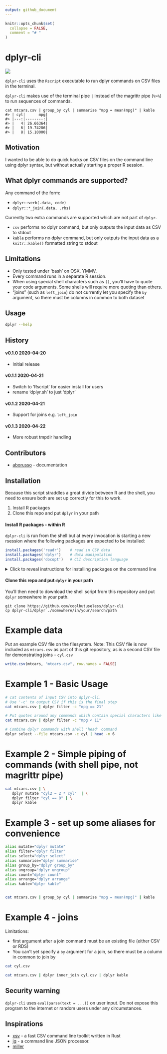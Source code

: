```yaml
---
output: github_document
---
```


<!-- README.md is generated from README.Rmd. Please edit that file -->

```r
knitr::opts_chunk$set(
  collapse = FALSE,
  comment = "# "
)
```


# dplyr-cli

<!-- badges: start -->
![](https://img.shields.io/badge/cool-useless-green.svg)
<!-- badges: end -->

`dplyr-cli` uses the `Rscript` executable to 
run dplyr commands on CSV files in the terminal.

`dplyr-cli` makes use of the terminal pipe `|` instead of the magrittr pipe (`%>%`)
to run sequences of commands.

```
cat mtcars.csv | group_by cyl | summarise "mpg = mean(mpg)" | kable
#> | cyl|      mpg|
#> |---:|--------:|
#> |   4| 26.66364|
#> |   6| 19.74286|
#> |   8| 15.10000|
```

## Motivation

I wanted to be able to do quick hacks on CSV files on the command line using
dplyr syntax, but without actually starting a proper R session.


## What dplyr commands are supported?

Any command of the form:

* `dplyr::verb(.data, code)`
* `dplyr::*_join(.data, .rhs)`

Currently two extra commands are supported which are not part of `dplyr`.

* `csv` performs no dplyr command, but only outputs the input data as CSV to stdout
* `kable` performs no dplyr command, but only outputs the input data as a
  `knitr::kable()` formatted string to stdout


## Limitations

* Only tested under 'bash' on OSX. YMMV.
* Every command runs in a separate R session.
* When using special shell characters such as `()`, you'll have to quote 
  your code arguments.  Some shells will require more quoting than others.
* "joins" (such as `left_join`) do not currently let you specify the `by` argument, 
  so there must be columns in common to both dataset

## Usage

```sh
dplyr --help
```

## History


#### v0.1.0 2020-04-20

* Initial release

#### v0.1.1 2020-04-21

* Switch to 'Rscript' for easier install for users
* rename 'dplyr.sh' to just 'dplyr'

#### v0.1.2 2020-04-21

* Support for joins e.g. `left_join`

#### v0.1.3 2020-04-22

* More robust tmpdir handling


## Contributors

* [aborusso](https://github.com/aborruso) - documentation


## Installation

Because this script straddles a great divide between R and the shell, you need 
to ensure both are set up correctly for this to work.

1. Install R packages
2. Clone this repo and put `dplyr` in your path


#### Install R packages - within R
`dplyr-cli` is run from the shell but at every invocation is starting a new 
rsession where the following packages are expected to be installed:


```r
install.packages('readr')    # read in CSV data
install.packages('dplyr')    # data manipulation
install.packages('docopt')   # CLI description language
```

<details>
<summary> Click to reveal instructions for installing packages on the command line</summary>

To do it from the cli on a linux-ish system, install `r-base` (`sudo apt -y install r-base`) and then run

```bash
sudo su - -c "R -e \"install.packages('readr', repos='http://cran.rstudio.com/')\""
sudo su - -c "R -e \"install.packages('dplyr', repos='http://cran.rstudio.com/')\""
sudo su - -c "R -e \"install.packages('docopt', repos='http://cran.rstudio.com/')\""
```

</details>


#### Clone this repo and put `dplyr` in your path


You'll then need to download the shell script from this repository and put `dplyr`
somewhere in your path.

```
git clone https://github.com/coolbutuseless/dplyr-cli
cp dplyr-cli/dplyr ./somewhere/in/your/search/path
```


# Example data

Put an example CSV file on the filesystem. Note: This CSV file is now included as 
`mtcars.csv` as part of this git repository, as is a second CSV file for 
demonstrating joins - `cyl.csv`

```r
write.csv(mtcars, "mtcars.csv", row.names = FALSE)
```

# Example 1 - Basic Usage


```sh
# cat contents of input CSV into dplyr-cli.  
# Use '-c' to output CSV if this is the final step
cat mtcars.csv | dplyr filter -c "mpg == 21"
```


```sh
# Put quotes around any commands which contain special characters like <>()
cat mtcars.csv | dplyr filter -c "mpg < 11"
```


```sh
# Combine dplyr commands with shell 'head' command
dplyr select --file mtcars.csv -c cyl | head -n 6
```


# Example 2 - Simple piping of commands (with shell pipe, not magrittr pipe)

```sh
cat mtcars.csv | \
   dplyr mutate "cyl2 = 2 * cyl"  | \
   dplyr filter "cyl == 8" | \
   dplyr kable
```


# Example 3 - set up some aliases for convenience


```sh
alias mutate="dplyr mutate"
alias filter="dplyr filter"
alias select="dplyr select"
alias summarise="dplyr summarise"
alias group_by="dplyr group_by"
alias ungroup="dplyr ungroup"
alias count="dplyr count"
alias arrange="dplyr arrange"
alias kable="dplyr kable"


cat mtcars.csv | group_by cyl | summarise "mpg = mean(mpg)" | kable
```


# Example 4 - joins

Limitations:

* first argument after a join command must be an existing file (either CSV or RDS)
* You can't yet specify a `by` argument for a join, so there must be a column in 
  common to join by
  
  
```sh
cat cyl.csv
```


```sh
cat mtcars.csv | dplyr inner_join cyl.csv | dplyr kable
```



## Security warning

`dplyr-cli` uses `eval(parse(text = ...))` on user input.  Do not expose this 
program to the internet or random users under any circumstances.


## Inspirations

* [xsv](https://github.com/BurntSushi/xsv) - a fast CSV command line toolkit 
  written in Rust
* [jq](https://stedolan.github.io/jq/) - a command line JSON processor.
* [miller](http://johnkerl.org/miller/doc/)
